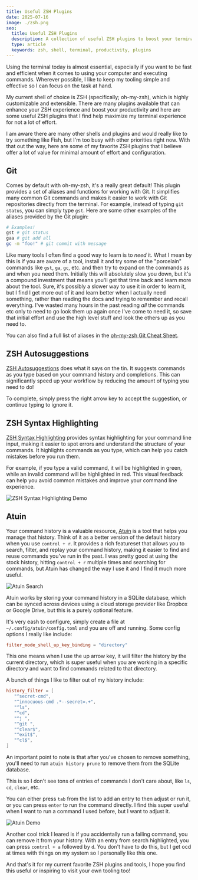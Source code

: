 ```yaml
---
title: Useful ZSH Plugins
date: 2025-07-16
image: ./zsh.png
seo:
  title: Useful ZSH Plugins
  description: A collection of useful ZSH plugins to boost your terminal productivity
  type: article
  keywords: zsh, shell, terminal, productivity, plugins
---
```


Using the terminal today is almost essential, especially if you want to be fast and
efficient when it comes to using your computer and executing commands. Wherever
possible, I like to keep my tooling simple and effective so I can focus on the task at
hand.

My current shell of choice is ZSH (specifically; oh-my-zsh), which is
highly customizable and extensible. There are many plugins available that can
enhance your ZSH experience and boost your productivity and here are some useful ZSH
plugins that I find help maximize my terminal experience for not a lot of effort.

I am aware there are many other shells and plugins and would really like to try something
like Fish, but I'm too busy with other priorities right now. With that out the way,
here are some of my favorite ZSH plugins that I believe offer a lot of value for minimal
amount of effort and configuration.

## Git

Comes by default with oh-my-zsh, it's a really great default! This plugin provides a
set of aliases and functions for working with Git. It simplifies many common Git
commands and makes it easier to work with Git repositories directly from the terminal.
For example, instead of typing `git status`, you can simply type `gst`. Here are
some other examples of the aliases provided by the Git plugin:

```zsh
# Examples!
gst # git status
gaa # git add all
gc -m "foo!" # git commit with message
```

Like many tools I often find a good way to learn is to _need_ it. What I mean by this
is if you are aware of a tool, install it and try some of the "porcelain" commands
like `gst`, `ga`, `gc`, etc. and then try to expand on the commands as and when you need
them. Initially this will absolutely slow you down, but it's a compound investment
that means you'll get that time back and learn more about the tool. Sure, it's
possibly a slower way to use it in order to learn it, but I find I get more out of
it and learn better when I actually need something, rather than reading the docs and
trying to remember and recall everything. I've wasted many hours in the past reading
_all_ the commands etc only to need to go look them up again once I've come to need it,
so save that initial effort and use the high level stuff and look the others up
as you need to.

You can also find a full list of aliases in the
[oh-my-zsh Git Cheat Sheet](https://kapeli.com/cheat_sheets/Oh-My-Zsh_Git.docset/Contents/Resources/Documents/index).

## ZSH Autosuggestions

[ZSH Autosuggestions](https://github.com/zsh-users/zsh-autosuggestions) does what it says on the tin.
It suggests commands as you type based on your command history and completions. This can
significantly speed up your workflow by reducing the amount of typing you need to do!

To complete, simply press the right arrow key to accept the suggestion, or continue
typing to ignore it.

## ZSH Syntax Highlighting

[ZSH Syntax Highlighting](https://github.com/zsh-users/zsh-syntax-highlighting)
provides syntax highlighting for your command line input, making it easier to spot
errors and understand the structure of your commands. It highlights commands as you
type, which can help you catch mistakes before you run them.

For example, if you type a valid command, it will be highlighted in green, while an
invalid command will be highlighted in red. This visual feedback can help you avoid
common mistakes and improve your command line experience.

![ZSH Syntax Highlighting Demo](./zsh-syntax.gif)

## Atuin

Your command history is a valuable resource, [Atuin](https://github.com/atuinsh/atuin)
is a tool that helps you manage that history. Think of it as a better version of
the default history when you use `control + r`. It provides a rich featureset that
allows you to search, filter, and replay your command history, making it easier
to find and reuse commands you've run in the past. I was pretty good at using the
stock history, hitting `control + r` multiple times and searching for commands, but
Atuin has changed the way I use it and I find it much more useful.

![Atuin Search](./zsh-atuin-search.gif)

Atuin works by storing your command history in a SQLite database, which can be synced
across devices using a cloud storage provider like Dropbox or Google Drive, but
this is a purely optional feature.

It's very eash to configure, simply create a file at `~/.config/atuin/config.toml`
and you are off and running. Some config options I really like include:

```toml
filter_mode_shell_up_key_binding = "directory"
```

This one means when I use the up arrow key, it will filter the history
by the current directory, which is super useful when you are working in a specific
directory and want to find commands related to that directory.

A bunch of things I like to filter out of my history include:

```toml
history_filter = [
   "^secret-cmd",
   "^innocuous-cmd .*--secret=.+",
   "^ls",
   "^cd",
   "^j ",
   "^git ",
   "^clear$",
   "^exit$",
   "^cl$",
]
```

An important point to note is that after you've chosen to remove something,
you'll need to run `atuin history prune` to remove them from the SQLite database.

This is so I don't see tons of entries of commands I don't care about, like
`ls`, `cd`, `clear`, etc.

You can either press `tab` from the list to add an entry to then adjust or run
it, or you can press `enter` to run the command directly. I find this
super useful when I want to run a command I used before, but I want to adjust it.

![Atuin Demo](./zsh-atuin-delete.gif)

Another cool trick I leared is if you accidentally run a failing command, you can
remove it from your history. With an entry from search highlighted, you can
press `control + a` followed by `d`. You don't have to do this, but I get ocd
at times with things on my system so I personally like this one.

And that's it for my current favorite ZSH plugins and tools,
I hope you find this useful or inspiring to visit your own tooling too!
